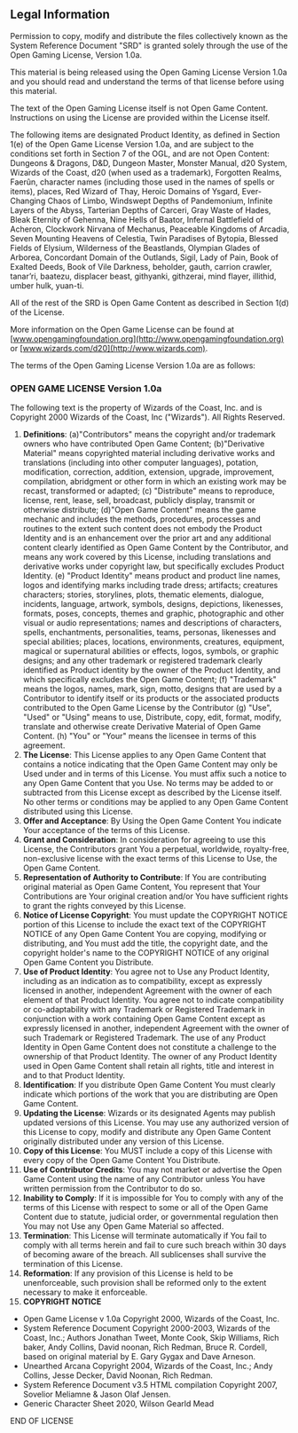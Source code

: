 ## Legal Information

Permission to copy, modify and distribute
the files collectively known as the System Reference Document "SRD"
is granted solely through the use of the Open Gaming License, Version
1.0a.

This material is being released using the Open Gaming License
Version 1.0a and you should read and understand the terms of that
license before using this material.

The text of the Open Gaming License itself is not Open Game
Content. Instructions on using the License are provided within the
License itself.

The following items are designated Product Identity, as
defined in Section 1(e) of the Open Game License Version 1.0a, and are
subject to the conditions set forth in Section 7 of the OGL, and are
not Open Content: Dungeons &amp; Dragons, D&amp;D, Dungeon Master,
Monster Manual, d20 System, Wizards of the Coast, d20 (when used as a
trademark), Forgotten Realms, Faer&ucirc;n, character names (including
those used in the names of spells or items), places, Red Wizard of
Thay, Heroic Domains of Ysgard, Ever-Changing Chaos of Limbo, Windswept
Depths of Pandemonium, Infinite Layers of the Abyss, Tarterian Depths
of Carceri, Gray Waste of Hades, Bleak Eternity of Gehenna, Nine Hells
of Baator, Infernal Battlefield of Acheron, Clockwork Nirvana of
Mechanus, Peaceable Kingdoms of Arcadia, Seven Mounting Heavens of
Celestia, Twin Paradises of Bytopia, Blessed Fields of Elysium,
Wilderness of the Beastlands, Olympian Glades of Arborea, Concordant
Domain of the Outlands, Sigil, Lady of Pain, Book of Exalted Deeds,
Book of Vile Darkness, beholder, gauth, carrion crawler, tanar&rsquo;ri,
baatezu, displacer beast, githyanki, githzerai, mind flayer, illithid,
umber hulk, yuan-ti.

All of the rest of the SRD is Open Game Content as described
in Section 1(d) of the License.

More information on the Open Game License can be found at [www.opengamingfoundation.org](http://www.opengamingfoundation.org)
or [www.wizards.com/d20](http://www.wizards.com).

The terms of the Open Gaming License Version 1.0a are as
follows:
      
### OPEN GAME LICENSE Version 1.0a

The following text is the property of Wizards
of the Coast, Inc. and is Copyright 2000 Wizards of the Coast, Inc
("Wizards"). All Rights Reserved.

1. **Definitions**: (a)"Contributors" means the copyright
and/or trademark owners who have contributed Open Game Content;
(b)"Derivative Material" means copyrighted material including
derivative works and translations (including into other computer
languages), potation, modification, correction, addition, extension,
upgrade, improvement, compilation, abridgment or other form in which an
existing work may be recast, transformed or adapted; (c) "Distribute"
means to reproduce, license, rent, lease, sell, broadcast, publicly
display, transmit or otherwise distribute; (d)"Open Game Content" means
the game mechanic and includes the methods, procedures, processes and
routines to the extent such content does not embody the Product
Identity and is an enhancement over the prior art and any additional
content clearly identified as Open Game Content by the Contributor, and
means any work covered by this License, including translations and
derivative works under copyright law, but specifically excludes Product
Identity. (e) "Product Identity" means product and product line names,
logos and identifying marks including trade dress; artifacts; creatures
characters; stories, storylines, plots, thematic elements, dialogue,
incidents, language, artwork, symbols, designs, depictions, likenesses,
formats, poses, concepts, themes and graphic, photographic and other
visual or audio representations; names and descriptions of characters,
spells, enchantments, personalities, teams, personas, likenesses and
special abilities; places, locations, environments, creatures,
equipment, magical or supernatural abilities or effects, logos,
symbols, or graphic designs; and any other trademark or registered
trademark clearly identified as Product identity by the owner of the
Product Identity, and which specifically excludes the Open Game
Content; (f) "Trademark" means the logos, names, mark, sign, motto,
designs that are used by a Contributor to identify itself or its
products or the associated products contributed to the Open Game
License by the Contributor (g) "Use", "Used" or "Using" means to use,
Distribute, copy, edit, format, modify, translate and otherwise create
Derivative Material of Open Game Content. (h) "You" or "Your" means the
licensee in terms of this agreement.
2. **The License**: This License applies to any Open Game
Content that contains a notice indicating that the Open Game Content
may only be Used under and in terms of this License. You must affix
such a notice to any Open Game Content that you Use. No terms may be
added to or subtracted from this License except as described by the
License itself. No other terms or conditions may be applied to any Open
Game Content distributed using this License.
3. **Offer and Acceptance**: By Using the Open Game
Content You indicate Your acceptance of the terms of this License.
4. **Grant and Consideration**: In consideration for
agreeing to use this License, the Contributors grant You a perpetual,
worldwide, royalty-free, non-exclusive license with the exact terms of
this License to Use, the Open Game Content.
5. **Representation of Authority to Contribute**: If You
are contributing original material as Open Game Content, You represent
that Your Contributions are Your original creation and/or You have
sufficient rights to grant the rights conveyed by this License.
6. **Notice of License Copyright**: You must update the
COPYRIGHT NOTICE portion of this License to include the exact text of
the COPYRIGHT NOTICE of any Open Game Content You are copying,
modifying or distributing, and You must add the title, the copyright
date, and the copyright holder's name to the COPYRIGHT NOTICE of any
original Open Game Content you Distribute.
7. **Use of Product Identity**: You agree not to Use any
Product Identity, including as an indication as to compatibility,
except as expressly licensed in another, independent Agreement with the
owner of each element of that Product Identity. You agree not to
indicate compatibility or co-adaptability with any Trademark or
Registered Trademark in conjunction with a work containing Open Game
Content except as expressly licensed in another, independent Agreement
with the owner of such Trademark or Registered Trademark. The use of
any Product Identity in Open Game Content does not constitute a
challenge to the ownership of that Product Identity. The owner of any
Product Identity used in Open Game Content shall retain all rights,
title and interest in and to that Product Identity.
8. **Identification**: If you distribute Open Game Content
You must clearly indicate which portions of the work that you are
distributing are Open Game Content.
9. **Updating the License**: Wizards or its designated
Agents may publish updated versions of this License. You may use any
authorized version of this License to copy, modify and distribute any
Open Game Content originally distributed under any version of this
License.
10. **Copy of this License**: You MUST include a copy of
this License with every copy of the Open Game Content You Distribute.
11. **Use of Contributor Credits**: You may not market or
advertise the Open Game Content using the name of any Contributor
unless You have written permission from the Contributor to do so.
12. **Inability to Comply**: If it is impossible for You to
comply with any of the terms of this License with respect to some or
all of the Open Game Content due to statute, judicial order, or
governmental regulation then You may not Use any Open Game Material so
affected.
13. **Termination**: This License will terminate
automatically if You fail to comply with all terms herein and fail to
cure such breach within 30 days of becoming aware of the breach. All
sublicenses shall survive the termination of this License.
14. **Reformation**: If any provision of this License is
held to be unenforceable, such provision shall be reformed only to the
extent necessary to make it enforceable.
15. **COPYRIGHT NOTICE**
  - Open Game License v 1.0a Copyright 2000, Wizards of the
Coast, Inc.
  - System Reference Document Copyright 2000-2003, Wizards of
the Coast, Inc.; Authors Jonathan Tweet, Monte Cook, Skip Williams,
Rich baker, Andy Collins, David noonan, Rich Redman, Bruce R. Cordell,
based on original material by E. Gary Gygax and Dave
Arneson.
  - Unearthed Arcana Copyright 2004, Wizards of the Coast, Inc.; Andy Collins,
Jesse Decker, David Noonan, Rich Redman.
  - System Reference Document v3.5
HTML compilation Copyright 2007, Sovelior Meliamne &amp; Jason Olaf
Jensen.
  - Generic Character Sheet 2020, Wilson Gearld Mead

END OF LICENSE
